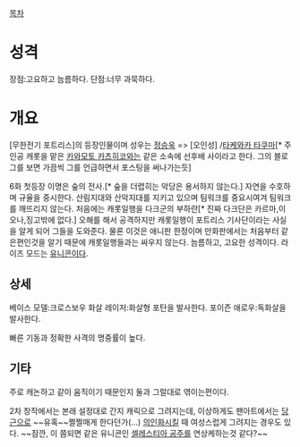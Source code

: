 [[목차]]

= 성격 =

장점:고요하고 늠름하다.
단점:너무 과묵하다.

= 개요 =

[무한전기 포트리스]의 등장인물이며 성우는 [[정승욱]] => [오인성] /[[타케와카 타쿠마]][* 주인공 캐롯을 맡은 [[카와모토 카츠히코]]와는 같은 소속에 선후배 사이라고 한다. 그의 블로그를 보면 가끔씩 그를 언급하면서 포스팅을 써나가는듯]

6화 첫등장 이명은 숲의 전사.[* 숲을 더렵히는 악당은 용서하지 않는다.] 자연을 수호하며 규율을 중시한다. 산림지대와 산악지대를 지키고 있으며 팀워크를 중요시여겨 팀워크를 깨뜨리지 않는다. 처음에는 캐롯일행을 다크군의 부하란[* 진짜 다크단은 카르마,이오나,징고밖에 없다.] 오해를 해서 공격하지만 캐롯일행이 포트리스 기사단이라는 사실을 알게 되어 그들을 도와준다. 물론 이것은 애니판 한정이며 만화판에서는 처음부터 같은편인것을 알기 때문에 캐롯일행들과는 싸우지 않는다. 늠름하고, 고요한 성격이다. 라이즈 모드는 [[유니콘]]이다.

== 상세 ==

베이스 모델:크로스보우
화살 레이저:화살형 포탄을 발사한다.
포이즌 애로우:독화살을 발사한다.

빠른 기동과 정확한 사격의 명중률이 높다.

== 기타 ==

주로 캐논하고 같이 움직이기 때문인지 둘과 그럴대로 엮이는편이다.

2차 창작에서는 본래 설정대로 간지 캐릭으로 그려지는데, 이상하게도 팬아트에서는 [[당근]]으로 ~~유혹~~쩔쩔매게 한다던가(...) [[의인화]]시킬 때 여성스럽게 그려지는 경우도 있다. ~~잠깐, 이 쯤되면 같은 유니콘인 [[셀레스티아 공주]]를 연상케하는것 같다?~~
